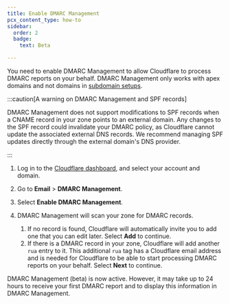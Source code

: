 ```yaml
---
title: Enable DMARC Management
pcx_content_type: how-to
sidebar:
  order: 2
  badge:
    text: Beta

---
```



You need to enable DMARC Management to allow Cloudflare to process DMARC reports on your behalf. DMARC Management only works with <GlossaryTooltip term="apex domain">apex domains</GlossaryTooltip> and not domains in [subdomain setups](/dns/zone-setups/subdomain-setup/).

:::caution[A warning on DMARC Management and SPF records]

DMARC Management does not support modifications to SPF records when a CNAME record in your zone points to an external domain. Any changes to the SPF record could invalidate your DMARC policy, as Cloudflare cannot update the associated external DNS records. We recommend managing SPF updates directly through the external domain's DNS provider.

:::

1. Log in to the [Cloudflare dashboard](https://dash.cloudflare.com/), and select your account and domain.
2. Go to **Email** > **DMARC Management**.
3. Select **Enable DMARC Management**.
4. DMARC Management will scan your zone for DMARC records.

   1. If no record is found, Cloudflare will automatically invite you to add one that you can edit later. Select **Add** to continue.
   2. If there is a DMARC record in your zone, Cloudflare will add another `rua` entry to it. This additional `rua` tag has a Cloudflare email address and is needed for Cloudflare to be able to start processing DMARC reports on your behalf. Select **Next** to continue.

DMARC Management (beta) is now active. However, it may take up to 24 hours to receive your first DMARC report and to display this information in DMARC Management.
